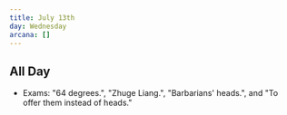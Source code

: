 ```yaml
---
title: July 13th
day: Wednesday
arcana: []
---
```


## All Day
- Exams: "64 degrees.", "Zhuge Liang.", "Barbarians' heads.", and "To offer them instead of heads."